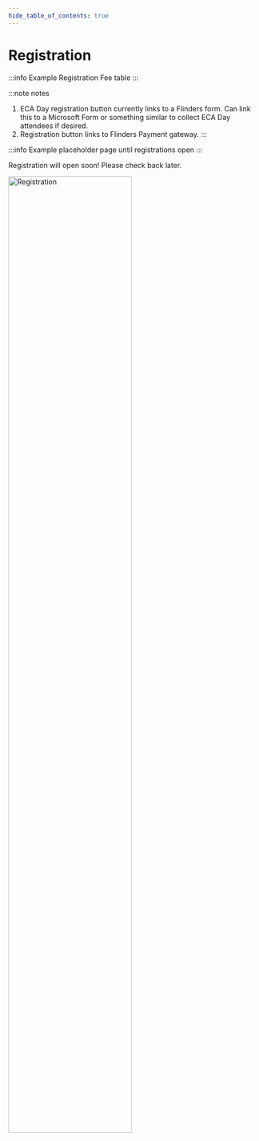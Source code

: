 ```yaml
---
hide_table_of_contents: true
---
```


# Registration

:::info Example Registration Fee table
<RegistrationFees />
:::

:::note notes
1. ECA Day registration button currently links to a Flinders form. Can link this to a Microsoft Form or something similar to collect ECA Day attendees if desired.
1. Registration button links to Flinders Payment gateway.
:::
<RegistrationInstructions />

:::info
Example placeholder page until registrations open
:::

Registration will open soon! Please check back later.

<div style={{ textAlign: 'center' }}>
    <img src="/img/registration2.png" alt="Registration" width="70%" />
</div>
